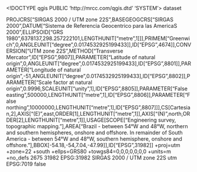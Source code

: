 <!DOCTYPE qgis PUBLIC 'http://mrcc.com/qgis.dtd' 'SYSTEM'>
<qgis version="3.30.2-'s-Hertogenbosch">
  <identifier></identifier>
  <parentidentifier></parentidentifier>
  <language></language>
  <type>dataset</type>
  <title></title>
  <abstract></abstract>
  <links/>
  <dates/>
  <fees></fees>
  <encoding></encoding>
  <crs>
    <spatialrefsys nativeFormat="Wkt">
      <wkt>PROJCRS["SIRGAS 2000 / UTM zone 22S",BASEGEOGCRS["SIRGAS 2000",DATUM["Sistema de Referencia Geocentrico para las AmericaS 2000",ELLIPSOID["GRS 1980",6378137,298.257222101,LENGTHUNIT["metre",1]]],PRIMEM["Greenwich",0,ANGLEUNIT["degree",0.0174532925199433]],ID["EPSG",4674]],CONVERSION["UTM zone 22S",METHOD["Transverse Mercator",ID["EPSG",9807]],PARAMETER["Latitude of natural origin",0,ANGLEUNIT["degree",0.0174532925199433],ID["EPSG",8801]],PARAMETER["Longitude of natural origin",-51,ANGLEUNIT["degree",0.0174532925199433],ID["EPSG",8802]],PARAMETER["Scale factor at natural origin",0.9996,SCALEUNIT["unity",1],ID["EPSG",8805]],PARAMETER["False easting",500000,LENGTHUNIT["metre",1],ID["EPSG",8806]],PARAMETER["False northing",10000000,LENGTHUNIT["metre",1],ID["EPSG",8807]]],CS[Cartesian,2],AXIS["(E)",east,ORDER[1],LENGTHUNIT["metre",1]],AXIS["(N)",north,ORDER[2],LENGTHUNIT["metre",1]],USAGE[SCOPE["Engineering survey, topographic mapping."],AREA["Brazil - between 54°W and 48°W, northern and southern hemispheres, onshore and offshore. In remainder of South America - between 54°W and 48°W, southern hemisphere, onshore and offshore."],BBOX[-54.18,-54,7.04,-47.99]],ID["EPSG",31982]]</wkt>
      <proj4>+proj=utm +zone=22 +south +ellps=GRS80 +towgs84=0,0,0,0,0,0,0 +units=m +no_defs</proj4>
      <srsid>2675</srsid>
      <srid>31982</srid>
      <authid>EPSG:31982</authid>
      <description>SIRGAS 2000 / UTM zone 22S</description>
      <projectionacronym>utm</projectionacronym>
      <ellipsoidacronym>EPSG:7019</ellipsoidacronym>
      <geographicflag>false</geographicflag>
    </spatialrefsys>
  </crs>
  <extent/>
</qgis>
